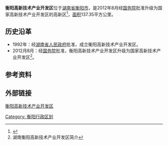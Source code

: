 '''衡阳高新技术产业开发区'''位于[[湖南省|湖南省]][[衡阳市|衡阳市]]，是2012年8月经[[中华人民共和国国务院|国务院]]批准升级为国家高新技术产业开发区的高新区<ref>{{cite web |url=http://park.chinahightech.com/hightech/html/104/hightech.html |title=衡阳高新区 |accessdate=2016-05-18 |publisher=高新网 |deadurl=yes |archiveurl=https://web.archive.org/web/20160407212631/http://park.chinahightech.com/hightech/html/104/hightech.html |archivedate=2016-04-07 |df= }}</ref>，[[面积|面积]]137.35平方公里。

== 历史沿革 ==
*1992年：经[[湖南省人民政府|湖南省人民政府]]批准，成立衡阳高新技术产业开发区。
*2012月8月：经[[中华人民共和国国务院|国务院]]批准，衡阳高新技术产业开发区升级为国家高新技术产业开发区<ref>湖南衡阳高新技术产业开发区简介</ref>。

== 参考资料 ==
{{reflist}}

== 外部链接 ==
[http://www.hygx.gov.cn/ 衡阳高新技术产业开发区] {{Wayback|url=http://www.hygx.gov.cn/ |date=20201119085840 }}

{{国家级高新技术产业开发区}}
[[Category:_衡阳行政区划|Category: 衡阳行政区划]]